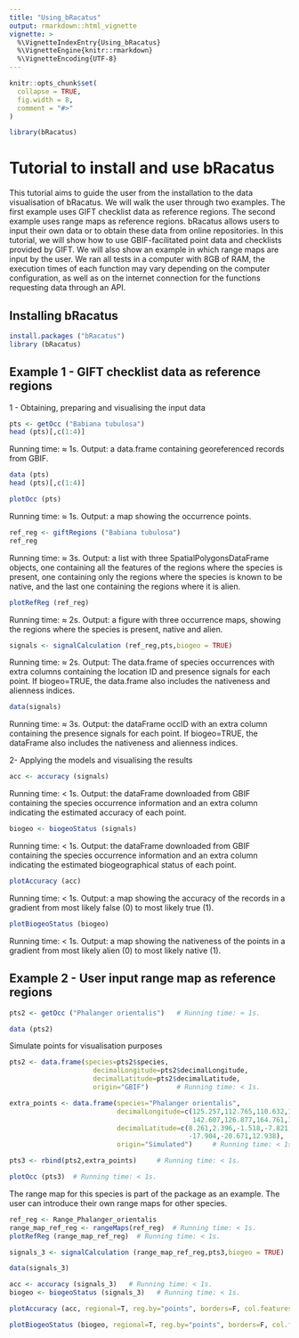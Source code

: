 ---
title: "Using_bRacatus"
output: rmarkdown::html_vignette
vignette: >
  %\VignetteIndexEntry{Using_bRacatus}
  %\VignetteEngine{knitr::rmarkdown}
  %\VignetteEncoding{UTF-8}
---

```{r, include = FALSE}
knitr::opts_chunk$set(
  collapse = TRUE,
  fig.width = 8,
  comment = "#>"
)
```

```{r setup}
library(bRacatus)
```

# Tutorial to install and use bRacatus

This tutorial aims to guide the user from the installation to the data visualisation of bRacatus. We will walk the user through two examples. The first example uses GIFT checklist data as reference regions. The second example uses range maps as reference regions. bRacatus allows users to input their own data or to obtain these data from online repositories. In this tutorial, we will show how to use GBIF-facilitated point data and checklists provided by GIFT. We will also show an example in which range maps are input by the user. We ran all tests in a computer with 8GB of RAM, the execution times of each function may vary depending on the computer configuration, as well as on the internet connection for the functions requesting data through an API.

## Installing bRacatus 

```{r, eval = FALSE}
install.packages ("bRacatus")
library (bRacatus)
```

## Example 1 - GIFT checklist data as reference regions

1 - Obtaining, preparing and visualising the input data

```{r, eval = FALSE}
pts <- getOcc ("Babiana tubulosa")
head (pts)[,c(1:4)]
```

Running time: ≈ 1s.
Output: a data.frame containing georeferenced records from GBIF.

```{r, echo = FALSE}
data (pts)
head (pts)[,c(1:4)]
```

```{r}
plotOcc (pts)
```

Running time: ≈ 1s.
Output: a map showing the occurrence points. 

```{r, warning = FALSE}
ref_reg <- giftRegions ("Babiana tubulosa")
ref_reg
```

Running time: ≈ 3s.
Output: a list with three SpatialPolygonsDataFrame objects, one containing all the features of the regions where the species is present, one containing only the regions where the species is known to be native, and the last one containing the regions where it is alien.

```{r}
plotRefReg (ref_reg)
```

Running time: ≈ 2s.
Output: a figure with three occurrence maps, showing the regions where the species is present, native and alien.

```{r, eval = FALSE}
signals <- signalCalculation (ref_reg,pts,biogeo = TRUE)
```

Running time: ≈ 2s.
Output: The data.frame of species occurrences with extra columns containing the location ID and presence signals for each point. If biogeo=TRUE, the  data.frame also includes the nativeness and alienness indices.

```{r, echo = FALSE}
data(signals)
```

Running time: ≈ 3s.
Output: the dataFrame occID with an extra column containing the presence signals for each point. If biogeo=TRUE, the dataFrame also includes the nativeness and alienness indices.

2- Applying the models and visualising the results

```{r}
acc <- accuracy (signals)
```

Running time: < 1s.
Output: the dataFrame downloaded from GBIF containing the species occurrence information and an extra column indicating the estimated accuracy of each point.

```{r}
biogeo <- biogeoStatus (signals)
```

Running time: < 1s.
Output: the dataFrame  downloaded from GBIF containing the species occurrence information and an extra column indicating the estimated biogeographical status of each point.

```{r}
plotAccuracy (acc)
```

Running time: < 1s.
Output: a map showing the accuracy of the records in a gradient from most likely false (0) to most likely true (1).

```{r}
plotBiogeoStatus (biogeo)
```

Running time: < 1s.
Output: a map showing the nativeness of the  points in a gradient from most likely alien (0) to most likely native (1).


## Example 2 - User input range map as reference regions

```{r,  eval = FALSE}
pts2 <- getOcc ("Phalanger orientalis")   # Running time: ≈ 1s.
```

```{r, echo = FALSE}
data (pts2)
```

Simulate points for visualisation purposes

```{r}
pts2 <- data.frame(species=pts2$species,
                     decimalLongitude=pts2$decimalLongitude,
                     decimalLatitude=pts2$decimalLatitude,
                     origin="GBIF")       # Running time: < 1s.

extra_points <- data.frame(species="Phalanger orientalis",
                           decimalLongitude=c(125.257,112.765,110.632,112.192,121.130,
                                              142.607,126.877,164.761,109.036),
                           decimalLatitude=c(8.261,2.396,-1.518,-7.821,-20.655,-13.639,
                                             -17.904,-20.671,12.938),
                           origin="Simulated")     # Running time: < 1s.

pts3 <- rbind(pts2,extra_points)     # Running time: < 1s.

plotOcc (pts3)  # Running time: < 1s.
```

The range map for this species is part of the package as an example. The user can introduce their own range maps for other species.

```{r, warning = FALSE}
ref_reg <- Range_Phalanger_orientalis
range_map_ref_reg <- rangeMaps(ref_reg)  # Running time: < 1s.
plotRefReg (range_map_ref_reg)  # Running time: < 1s.
```

```{r, eval = FALSE}
signals_3 <- signalCalculation (range_map_ref_reg,pts3,biogeo = TRUE)   # Running time: ≈ 40s.
```

```{r, echo = FALSE}
data(signals_3)
```

```{r}
acc <- accuracy (signals_3)   # Running time: < 1s.
biogeo <- biogeoStatus (signals_3)   # Running time: < 1s.
```

```{r}
plotAccuracy (acc, regional=T, reg.by="points", borders=F, col.features="gray80", col.bg="white", plot.range=T, range=Range_Phalanger_orientalis, box=T)   # Running time: < 1s.
```

```{r}
plotBiogeoStatus (biogeo, regional=T, reg.by="points", borders=F, col.features="gray80", col.bg="white", plot.range=T, range=Range_Phalanger_orientalis, box=T)   # Running time: < 1s.
```

